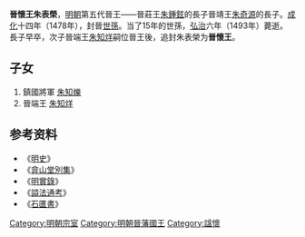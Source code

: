 '''晉懷王朱表榮'''{{BD|1467年||1493年|catIdx=Z}}，[[明朝|明朝]]第五代晉王——晉莊王[[朱鍾鉉|朱鍾鉉]]的長子晉靖王[[朱奇源|朱奇源]]的長子。[[成化|成化]]十四年（1478年），封晉[[世孫|世孫]]。当了15年的世孫，[[弘治|弘治]]六年（1493年）薨逝。長子早卒，次子晉端王[[朱知烊|朱知烊]]嗣位晉王後，追封朱表榮为'''晉懷王'''。

==子女==
#鎮國將軍 [[朱知爍|朱知爍]]
#晉端王 [[朱知烊|朱知烊]]

==参考资料==
*《[[明史|明史]]》
*《[[弇山堂別集|弇山堂別集]]》 
*《[[明實錄|明實錄]]》
*《[[謚法通考|謚法通考]]》 
*《[[石匱書|石匱書]]》
[[Category:明朝宗室|Category:明朝宗室]]
[[Category:明朝晉藩國王|Category:明朝晉藩國王]]
[[Category:諡懷|Category:諡懷]]